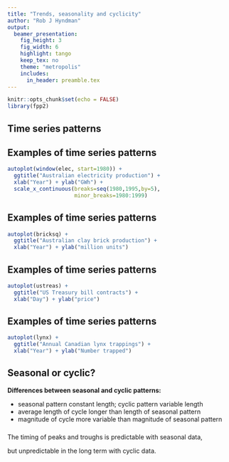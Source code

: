 ```yaml
---
title: "Trends, seasonality and cyclicity"
author: "Rob J Hyndman"
output:
  beamer_presentation:
    fig_height: 3
    fig_width: 6
    highlight: tango
    keep_tex: no
    theme: "metropolis"
    includes:
      in_header: preamble.tex
---
```


```r
knitr::opts_chunk$set(echo = FALSE)
library(fpp2)
```


## Time series patterns

\begin{tabular}{lp{9cm}}
\bf\alert{Trend}    & a pattern exists involving a long-term increase or decrease in the data.\\
\bf\alert{Seasonal} & a periodic pattern exists due to the calendar\\
                    & (e.g., the quarter, the month, or day of the week).\\
\bf\alert{Cyclic}   & a pattern exists where the data exhibits rises and falls that are \emph{not of fixed period} (duration usually of at least 2 years).
\end{tabular}


## Examples of time series patterns

```r
autoplot(window(elec, start=1980)) +
  ggtitle("Australian electricity production") +
  xlab("Year") + ylab("GWh") +
  scale_x_continuous(breaks=seq(1980,1995,by=5),
                     minor_breaks=1980:1999)
```

## Examples of time series patterns

```r
autoplot(bricksq) +
  ggtitle("Australian clay brick production") +
  xlab("Year") + ylab("million units")
```

## Examples of time series patterns

```r
autoplot(ustreas) +
  ggtitle("US Treasury bill contracts") +
  xlab("Day") + ylab("price")
```

## Examples of time series patterns

```r
autoplot(lynx) +
  ggtitle("Annual Canadian lynx trappings") +
  xlab("Year") + ylab("Number trapped")
```

## Seasonal or cyclic?

**Differences between seasonal and cyclic patterns:**

 * seasonal pattern constant length; cyclic pattern variable length
 * average length of cycle longer than length of seasonal pattern
 * magnitude of cycle more variable than magnitude of seasonal pattern

\pause

###
The timing of peaks and troughs is predictable with seasonal data,

but unpredictable in the long term with cyclic data.

